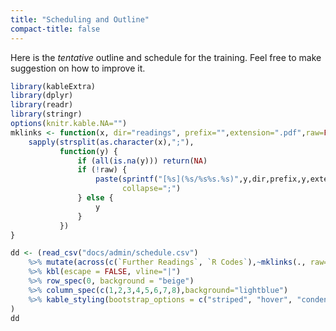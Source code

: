 ```yaml
---
title: "Scheduling and Outline"
compact-title: false
---
```


Here is the _tentative_ outline and schedule for the training. Feel free to make suggestion on how to improve it.

```r
library(kableExtra)
library(dplyr)
library(readr)
library(stringr)
options(knitr.kable.NA="")
mklinks <- function(x, dir="readings", prefix="",extension=".pdf",raw=FALSE) {
    sapply(strsplit(as.character(x),";"),
           function(y) {
               if (all(is.na(y))) return(NA)
               if (!raw) {
                   paste(sprintf("[%s](%s/%s%s.%s)",y,dir,prefix,y,extension),
                         collapse=";")
               } else {
                   y
               }
           })
}

dd <- (read_csv("docs/admin/schedule.csv")
	%>% mutate(across(c(`Further Readings`, `R Codes`),~mklinks(., raw=TRUE)))
	%>% kbl(escape = FALSE, vline="|")
	%>% row_spec(0, background = "beige")
	%>% column_spec(c(1,2,3,4,5,6,7,8),background="lightblue")
	%>% kable_styling(bootstrap_options = c("striped", "hover", "condensed", "responsive"))
)
dd
```

